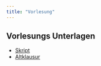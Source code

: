 ```yaml
---
title: "Vorlesung"
---
```

<!--
Bei wichtigen Fragen bzgl. der Vorlesung wenden Sie sich bitte per Email an [Yannick Hoga](mailto:hogayannick@gmail.com?subject=%5BEidÖ%5D).
-->

## Vorlesungs Unterlagen

-   [Skript](https://github.com/jens-klenke/Desk_Stat_WiSe_22/raw/main/lecture/Folien-Deskriptive-Statistik_Kapitel_0-6.pdf)
-   [Altklausur](https://github.com/mca91/Eidoe22/raw/main/altklausur.pdf)

<!--
## Online-Companion (ITER)

[Link zum Online-Companion](https://www.econometrics-with-r.org/)
-->